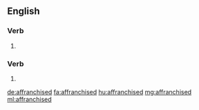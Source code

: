 ==English==

===Verb===
{{head|en|verb form}}

# {{en-past of|affranchise}}

===Verb===
{{head|en}}

# {{en-past of|affranchize}}

[[de:affranchised]]
[[fa:affranchised]]
[[hu:affranchised]]
[[mg:affranchised]]
[[ml:affranchised]]